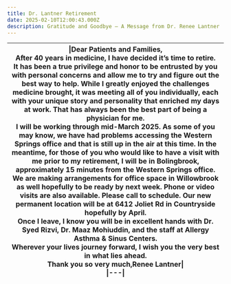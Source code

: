 ```yaml
---
title: Dr. Lantner Retirement
date: 2025-02-10T12:00:43.000Z
description: Gratitude and Goodbye – A Message from Dr. Renee Lantner
---
```

|\|Dear Patients and Families,<br />After 40 years in medicine, I have decided it’s time to retire.<br />It has been a true privilege and honor to be entrusted by you with personal concerns and allow me to try and figure out the best way to help. While I greatly enjoyed the challenges medicine brought, it was meeting all of you individually, each with your unique story and personality that enriched my days at work. That has always been the best part of being a physician for me.<br />I will be working through mid-March 2025. As some of you may know, we have had problems accessing the Western Springs office and that is still up in the air at this time. In the meantime, for those of you who would like to have a visit with me prior to my retirement, I will be in Bolingbrook, approximately 15 minutes from the Western Springs office. We are making arrangements for office space in Willowbrook as well hopefully to be ready by next week. Phone or video visits are also available. Please call to schedule. Our new permanent location will be at 6412 Joliet Rd in Countryside hopefully by April.<br />Once I leave, I know you will be in excellent hands with Dr. Syed Rizvi, Dr. Maaz Mohiuddin, and the staff at Allergy Asthma & Sinus Centers.<br />Wherever your lives journey forward, I wish you the very best in what lies ahead.<br />Thank you so very much,Renee Lantner\|<br />\|---\|<br />|
|---|




